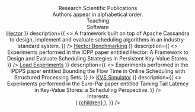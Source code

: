 



<Head>
	<title>Anthony Dugois — PhD Candidate in Computer Science</title>
	<meta name="description" content="Anthony Dugois' personal page." />
</Head>

<div className="relative px-12 py-10 sm:px-24 sm:py-20">
	<header className="mb-20 lg:w-72 lg:fixed">
		<Header
			title="Anthony Dugois"
			subtitle="PhD in Computer Science"
			hint={false}
		/>
	</header>
	<main className="lg:pl-72">
		<Section>
			<Container>
				<SectionContent>
					<LeadContent />
				</SectionContent>
			</Container>
		</Section>
		<Section className="mt-24">
			<Container>
				<SectionTitle2 className="mb-4">Research</SectionTitle2>
				<SectionContent>
					<ResearchContent />
				</SectionContent>
				<SectionTitle3 className="mt-12">Scientific Publications</SectionTitle3>
				<div className="mt-1 mb-6 text-lg text-zinc-700">
					Authors appear in alphabetical order.
				</div>
				<References />
			</Container>
		</Section>
		<Section className="mt-24">
			<Container>
				<SectionTitle2 className="mb-4">Teaching</SectionTitle2>
				<SectionContent>
					<TeachingContent />
				</SectionContent>
				<div className="mt-8 overflow-auto">
					<Teaching />
				</div>
			</Container>
		</Section>
		<Section className="mt-24">
			<Container>
				<SectionTitle2 className="mb-4">Software</SectionTitle2>
				<SectionContent>
					<SoftwareContent />
				</SectionContent>
				<div className="mt-8">
					<Softwares>
						<Software
							label={(
								<>
									<a href="https://github.com/anthonydugois/apache-cassandra-se">Hector</a>
								</>
							)}
							description={(
								<>
									A framework built on top of Apache Cassandra to design, implement and evaluate scheduling algorithms in an industry-standard system.
								</>
							)}
						/>
						<Software
							label={(
								<>
									<a href="https://github.com/anthonydugois/hector-benchmarking">Hector Benchmarking</a>
								</>
							)}
							description={(
								<>
									Experiments performed in the ICPP paper entitled Hector: A Framework to Design and Evaluate Scheduling Strategies in Persistent Key-Value Stores.
								</>
							)}
						/>
						<Software
							label={(
								<>
									<a href="https://doi.org/10.6084/m9.figshare.19123139.v1">Load Experiments</a>
								</>
							)}
							description={(
								<>
									Experiments performed in the IPDPS paper entitled Bounding the Flow Time in Online Scheduling with Structured Processing Sets.
								</>
							)}
						/>
						<Software
							label={(
								<>
									<a href="https://doi.org/10.6084/m9.figshare.21750605.v1">KVS Simulator</a>
								</>
							)}
							description={(
								<>
									Experiments performed in the Euro-Par paper entitled Taming Tail Latency in Key-Value Stores: a Scheduling Perspective.
								</>
							)}
						/>
					</Softwares>
				</div>
			</Container>
		</Section>
		<Section className="mt-24">
			<Container>
				<SectionTitle2 className="mb-4">Interests</SectionTitle2>
				<SectionContent>
					<InterestsContent />
				</SectionContent>
				<div className="py-6">
					<Strava label="See my last runs" />
				</div>
			</Container>
		</Section>
	</main>
	<footer className="lg:pl-72 mt-24">
		<Container>
			<div className="text-base text-zinc-500">
				<FootContent
					components={{
						a: ({ children, href }) => (
							<a href={href} className="underline underline-offset-2">
								{children}
							</a>
						),
					}}
				/>
			</div>
		</Container>
	</footer>
</div>
